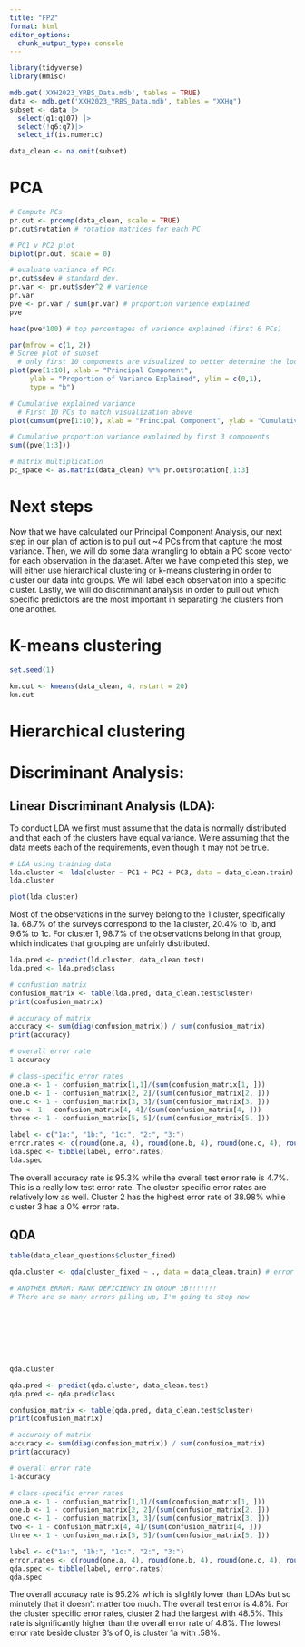 ```yaml
---
title: "FP2"
format: html
editor_options: 
  chunk_output_type: console
---
```


```r
library(tidyverse)
library(Hmisc)

mdb.get('XXH2023_YRBS_Data.mdb', tables = TRUE)
data <- mdb.get('XXH2023_YRBS_Data.mdb', tables = "XXHq")
subset <- data |>
  select(q1:q107) |> 
  select(!q6:q7)|>
  select_if(is.numeric)

data_clean <- na.omit(subset)
```

# PCA
```r
# Compute PCs
pr.out <- prcomp(data_clean, scale = TRUE)
pr.out$rotation # rotation matrices for each PC 

# PC1 v PC2 plot
biplot(pr.out, scale = 0)

# evaluate variance of PCs
pr.out$sdev # standard dev.
pr.var <- pr.out$sdev^2 # varience
pr.var
pve <- pr.var / sum(pr.var) # proportion varience explained
pve

head(pve*100) # top percentages of varience explained (first 6 PCs)
```

```r
par(mfrow = c(1, 2))
# Scree plot of subset
  # only first 10 components are visualized to better determine the location of the plots "elbow" 
plot(pve[1:10], xlab = "Principal Component",
     ylab = "Proportion of Variance Explained", ylim = c(0,1),
     type = "b")

# Cumulative explained variance
  # First 10 PCs to match visualization above
plot(cumsum(pve[1:10]), xlab = "Principal Component", ylab = "Cumulative Proprotion of Variance Explained", ylim = c(0,1), type = "b")

# Cumulative proportion variance explained by first 3 components
sum((pve[1:3]))
```


```r
# matrix multiplication 
pc_space <- as.matrix(data_clean) %*% pr.out$rotation[,1:3]
```

# Next steps
Now that we have calculated our Principal Component Analysis, our next step in our plan of action is to pull out ~4 PCs from that capture the most variance. Then, we will do some data wrangling to obtain a PC score vector for each observation in the dataset. After we have completed this step, we will either use hierarchical clustering or k-means clustering in order to cluster our data into groups. We will label each observation into a specific cluster. Lastly, we will do discriminant analysis in order to pull out which specific predictors are the most important in separating the clusters from one another. 

# K-means clustering
```r
set.seed(1)

km.out <- kmeans(data_clean, 4, nstart = 20)
km.out
```

# Hierarchical clustering

# Discriminant Analysis:
## Linear Discriminant Analysis (LDA):

To conduct LDA we first must assume that the data is normally distributed and that each of the clusters have equal variance. We're assuming that the data meets each of the requirements, even though it may not be true.

```r
# LDA using training data 
lda.cluster <- lda(cluster ~ PC1 + PC2 + PC3, data = data_clean.train)
lda.cluster

plot(lda.cluster)
```

Most of the observations in the survey belong to the 1 cluster, specifically 1a. 68.7% of the surveys correspond to the 1a cluster, 20.4% to 1b, and 9.6% to 1c. For cluster 1, 98.7% of the observations belong in that group, which indicates that grouping are unfairly distributed.

```r
lda.pred <- predict(ld.cluster, data_clean.test)
lda.pred <- lda.pred$class

# confustion matrix
confusion_matrix <- table(lda.pred, data_clean.test$cluster)
print(confusion_matrix)

# accuracy of matrix
accuracy <- sum(diag(confusion_matrix)) / sum(confusion_matrix)
print(accuracy)

# overall error rate
1-accuracy

# class-specific error rates
one.a <- 1 - confusion_matrix[1,1]/(sum(confusion_matrix[1, ]))
one.b <- 1 - confusion_matrix[2, 2]/(sum(confusion_matrix[2, ]))
one.c <- 1 - confusion_matrix[3, 3]/(sum(confusion_matrix[3, ]))
two <- 1 - confusion_matrix[4, 4]/(sum(confusion_matrix[4, ]))
three <- 1 - confusion_matrix[5, 5]/(sum(confusion_matrix[5, ]))

label <- c("1a:", "1b:", "1c:", "2:", "3:")
error.rates <- c(round(one.a, 4), round(one.b, 4), round(one.c, 4), round(two, 4), round(three, 4))
lda.spec <- tibble(label, error.rates)
lda.spec
```

The overall accuracy rate is 95.3% while the overall test error rate is 4.7%. This is a really low test error rate. The cluster specific error rates are relatively low as well. Cluster 2 has the highest error rate of 38.98% while cluster 3 has a 0% error rate.

## QDA 

```r
table(data_clean_questions$cluster_fixed)

qda.cluster <- qda(cluster_fixed ~ ., data = data_clean.train) # error bc cluster 3 & 2 are too small to conduct qda  

# ANOTHER ERROR: RANK DEFICIENCY IN GROUP 1B!!!!!!!
# There are so many errors piling up, I'm going to stop now








qda.cluster

qda.pred <- predict(qda.cluster, data_clean.test)
qda.pred <- qda.pred$class

confusion_matrix <- table(qda.pred, data_clean.test$cluster)
print(confusion_matrix)

# accuracy of matrix
accuracy <- sum(diag(confusion_matrix)) / sum(confusion_matrix)
print(accuracy)

# overall error rate
1-accuracy

# class-specific error rates
one.a <- 1 - confusion_matrix[1,1]/(sum(confusion_matrix[1, ]))
one.b <- 1 - confusion_matrix[2, 2]/(sum(confusion_matrix[2, ]))
one.c <- 1 - confusion_matrix[3, 3]/(sum(confusion_matrix[3, ]))
two <- 1 - confusion_matrix[4, 4]/(sum(confusion_matrix[4, ]))
three <- 1 - confusion_matrix[5, 5]/(sum(confusion_matrix[5, ]))

label <- c("1a:", "1b:", "1c:", "2:", "3:")
error.rates <- c(round(one.a, 4), round(one.b, 4), round(one.c, 4), round(two, 4), round(three, 4))
qda.spec <- tibble(label, error.rates)
qda.spec
```

The overall accuracy rate is 95.2% which is slightly lower than LDA's but so minutely that it doesn't matter too much. The overall test error is 4.8%. For the cluster specific error rates, cluster 2 had the largest with 48.5%. This rate is significantly higher than the overall error rate of 4.8%. The lowest error rate beside cluster 3's of 0, is cluster 1a with .58%.

